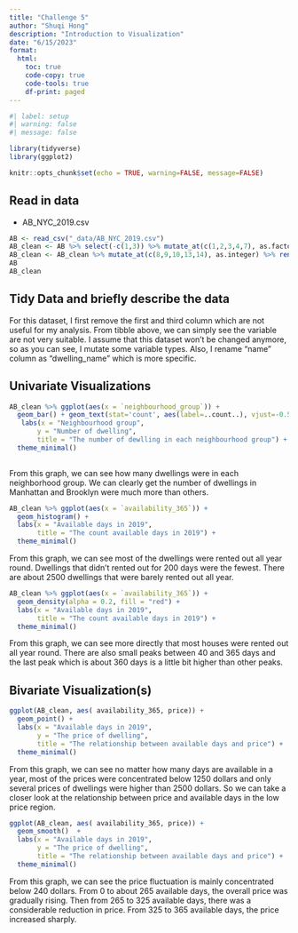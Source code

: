 ```yaml
---
title: "Challenge 5"
author: "Shuqi Hong"
description: "Introduction to Visualization"
date: "6/15/2023"
format:
  html:
    toc: true
    code-copy: true
    code-tools: true
    df-print: paged
---
```


```r
#| label: setup
#| warning: false
#| message: false

library(tidyverse)
library(ggplot2)

knitr::opts_chunk$set(echo = TRUE, warning=FALSE, message=FALSE) 
```

## Read in data

-   AB_NYC_2019.csv


```r
AB <- read_csv("_data/AB_NYC_2019.csv")
AB_clean <- AB %>% select(-c(1,3)) %>% mutate_at(c(1,2,3,4,7), as.factor)
AB_clean <- AB_clean %>% mutate_at(c(8,9,10,13,14), as.integer) %>% rename("dwelling_name" = name )
AB
AB_clean
```

## Tidy Data and briefly describe the data

For this dataset, I first remove the first and third column which are not useful for my analysis. From tibble above, we can simply see the variable are not very suitable. I assume that this dataset won't be changed anymore, so as you can see, I mutate some variable types. Also, I rename "name" column as "dwelling_name" which is more specific.


## Univariate Visualizations

```r
AB_clean %>% ggplot(aes(x = `neighbourhood_group`)) + 
  geom_bar() + geom_text(stat='count', aes(label=..count..), vjust=-0.5) +
   labs(x = "Neighbourhood group", 
       y = "Number of dwelling", 
       title = "The number of dewlling in each neighbourhood group") +
  theme_minimal()
  
```

From this graph, we can see how many dwellings were in each neighborhood group. We can clearly get the number of dwellings in Manhattan and Brooklyn were much more than others. 

```r
AB_clean %>% ggplot(aes(x = `availability_365`)) + 
  geom_histogram() + 
  labs(x = "Available days in 2019", 
       title = "The count available days in 2019") +
  theme_minimal()


```

From this graph, we can see most of the dwellings were rented out all year round. Dwellings that didn't rented out for 200 days were the fewest. There are about 2500 dwellings that were barely rented out all year.

```r
AB_clean %>% ggplot(aes(x = `availability_365`)) + 
  geom_density(alpha = 0.2, fill = "red") + 
  labs(x = "Available days in 2019", 
       title = "The count available days in 2019") +
  theme_minimal()
```

From this graph, we can see more directly that most houses were rented out all year round. There are also small peaks between 40 and 365 days and the last peak which is about 360 days is a little bit higher than other peaks.

## Bivariate Visualization(s)
```r
ggplot(AB_clean, aes( availability_365, price)) +
  geom_point() +
  labs(x = "Available days in 2019", 
       y = "The price of dwelling", 
       title = "The relationship between available days and price") +
  theme_minimal()
```

From this graph, we can see no matter how many days are available in a year, most of the prices were concentrated below 1250 dollars and only several prices of dwellings were higher than 2500 dollars. So we can take a closer look at the relationship between price and available days in the low price region.

```r
ggplot(AB_clean, aes( availability_365, price)) +
  geom_smooth()  +
  labs(x = "Available days in 2019", 
       y = "The price of dwelling", 
       title = "The relationship between available days and price") +
  theme_minimal()
```

From this graph, we can see the price fluctuation is mainly concentrated below 240 dollars. From 0 to about 265 available days, the overall price was gradually rising. Then from 265 to 325 available days, there was a considerable reduction in price. From 325 to 365 available days, the price increased sharply.
